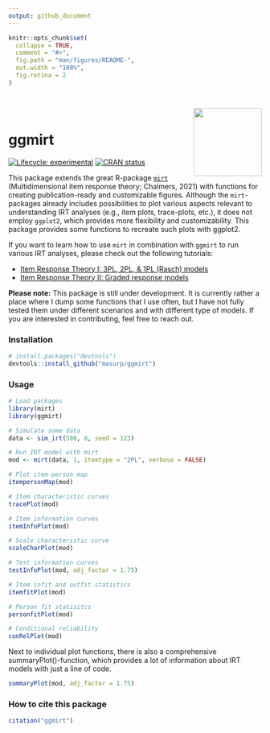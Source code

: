 ```yaml
---
output: github_document
---
```


<!-- README.md is generated from README.Rmd. Please edit that file -->

```r
knitr::opts_chunk$set(
  collapse = TRUE,
  comment = "#>",
  fig.path = "man/figures/README-",
  out.width = "100%",
  fig.retina = 2
)
```


<div style = "padding-top:1em; padding-bottom: 0.5em;">
<img src="inst/figures/logo.png" width = 135 align="right" />
</div>



# ggmirt

<!-- badges: start -->
[![Lifecycle: experimental](https://img.shields.io/badge/lifecycle-experimental-orange.svg)](https://www.tidyverse.org/lifecycle/#experimental)
[![CRAN status](https://www.r-pkg.org/badges/version/ggmirt)](https://CRAN.R-project.org/package=ggmirt)
<!-- badges: end -->

This package extends the great R-package [`mirt`](https://github.com/philchalmers/mirt) (Multidimensional item response theory; Chalmers, 2021) with functions for creating publication-ready and customizable figures. Although the `mirt`-packages already includes possibilities to plot various aspects relevant to understanding IRT analyses (e.g., item plots, trace-plots, etc.), it does not employ `ggplot2`, which provides more flexibility and customizability. This package provides some functions to recreate such plots with ggplot2. 

If you want to learn how to use `mirt` in combination with `ggmirt` to run various IRT analyses, please check out the following tutorials:

- [Item Response Theory I: 3PL, 2PL, & 1PL (Rasch) models](https://github.com/ccs-amsterdam/r-course-material/blob/master/tutorials/R_test-theory_3_irt.md)
- [Item Response Theory II: Graded response models](https://github.com/ccs-amsterdam/r-course-material/blob/master/tutorials/R_test-theory_3_irt_graded.md)


**Please note:** This package is still under development. It is currently rather a place where I dump some functions that I use often, but I have not fully tested them under different scenarios and with different type of models. If you are interested in contributing, feel free to reach out.  


### Installation

``` r
# install.packages("devtools")
devtools::install_github("masurp/ggmirt")
```


### Usage

```r
# Load packages
library(mirt)
library(ggmirt)

# Simulate some data
data <- sim_irt(500, 8, seed = 123)

# Run IRT model with mirt
mod <- mirt(data, 1, itemtype = "2PL", verbose = FALSE)

# Plot item-person map
itempersonMap(mod)
```


```r
# Item characteristic curves
tracePlot(mod)
```


```r
# Item information curves
itemInfoPlot(mod)
```


```r
# Scale characteristic curve
scaleCharPlot(mod)
```


```r
# Test information curves
testInfoPlot(mod, adj_factor = 1.75)
```


```r
# Item infit and outfit statistics
itemfitPlot(mod)
```


```r
# Person fit statisitcs
personfitPlot(mod)
```


```r
# Conditional reliability
conRelPlot(mod)
```


Next to individual plot functions, there is also a comprehensive summaryPlot()-function, which provides a lot of information about IRT models with just a line of code.

```r
summaryPlot(mod, adj_factor = 1.75)
```




### How to cite this package

```r
citation("ggmirt")
```


